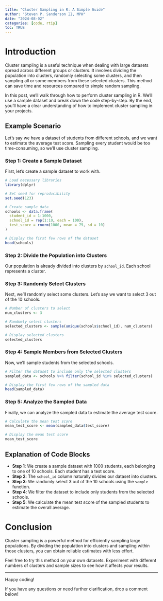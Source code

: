 ```yaml
---
title: "Cluster Sampling in R: A Simple Guide"
author: "Steven P. Sanderson II, MPH"
date: "2024-08-02"
categories: [code, rtip]
toc: TRUE
---
```


# Introduction

Cluster sampling is a useful technique when dealing with large datasets spread across different groups or clusters. It involves dividing the population into clusters, randomly selecting some clusters, and then sampling all or some members from these selected clusters. This method can save time and resources compared to simple random sampling.

In this post, we'll walk through how to perform cluster sampling in R. We'll use a sample dataset and break down the code step-by-step. By the end, you'll have a clear understanding of how to implement cluster sampling in your projects.

## Example Scenario

Let's say we have a dataset of students from different schools, and we want to estimate the average test score. Sampling every student would be too time-consuming, so we'll use cluster sampling.

### Step 1: Create a Sample Dataset

First, let's create a sample dataset to work with.

```r
# Load necessary libraries
library(dplyr)

# Set seed for reproducibility
set.seed(123)

# Create sample data
schools <- data.frame(
  student_id = 1:1000,
  school_id = rep(1:10, each = 100),
  test_score = rnorm(1000, mean = 75, sd = 10)
)

# Display the first few rows of the dataset
head(schools)
```

### Step 2: Divide the Population into Clusters

Our population is already divided into clusters by `school_id`. Each school represents a cluster.

### Step 3: Randomly Select Clusters

Next, we'll randomly select some clusters. Let's say we want to select 3 out of the 10 schools.

```r
# Number of clusters to select
num_clusters <- 3

# Randomly select clusters
selected_clusters <- sample(unique(schools$school_id), num_clusters)

# Display selected clusters
selected_clusters
```

### Step 4: Sample Members from Selected Clusters

Now, we'll sample students from the selected schools.

```r
# Filter the dataset to include only the selected clusters
sampled_data <- schools %>% filter(school_id %in% selected_clusters)

# Display the first few rows of the sampled data
head(sampled_data)
```

### Step 5: Analyze the Sampled Data

Finally, we can analyze the sampled data to estimate the average test score.

```r
# Calculate the mean test score
mean_test_score <- mean(sampled_data$test_score)

# Display the mean test score
mean_test_score
```

## Explanation of Code Blocks

-   **Step 1**: We create a sample dataset with 1000 students, each belonging to one of 10 schools. Each student has a test score.
-   **Step 2**: The `school_id` column naturally divides our dataset into clusters.
-   **Step 3**: We randomly select 3 out of the 10 schools using the `sample` function.
-   **Step 4**: We filter the dataset to include only students from the selected schools.
-   **Step 5**: We calculate the mean test score of the sampled students to estimate the overall average.

# Conclusion

Cluster sampling is a powerful method for efficiently sampling large populations. By dividing the population into clusters and sampling within those clusters, you can obtain reliable estimates with less effort.

Feel free to try this method on your own datasets. Experiment with different numbers of clusters and sample sizes to see how it affects your results. 

---

Happy coding!

If you have any questions or need further clarification, drop a comment below!

```{=html}
<script src="https://giscus.app/client.js"
        data-repo="spsanderson/steveondata"
        data-repo-id="R_kgDOIIxnLw"
        data-category="Comments"
        data-category-id="DIC_kwDOIIxnL84ChTk8"
        data-mapping="url"
        data-strict="0"
        data-reactions-enabled="1"
        data-emit-metadata="0"
        data-input-position="top"
        data-theme="dark"
        data-lang="en"
        data-loading="lazy"
        crossorigin="anonymous"
        async>
</script>
```
